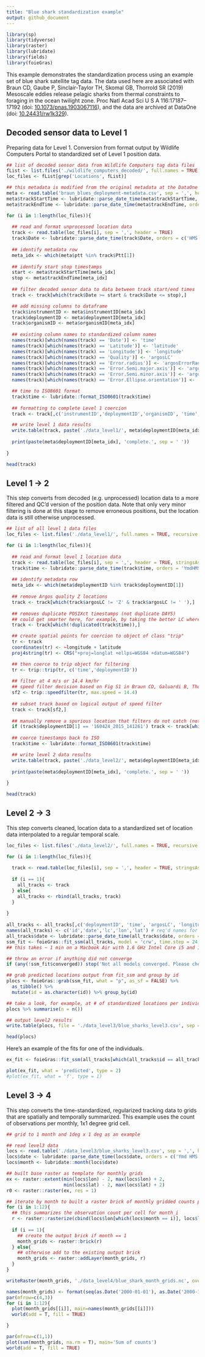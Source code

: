 ```yaml
---
title: "Blue shark standardization example"
output: github_document
---
```

  
```r
library(sp)
library(tidyverse)
library(raster)
library(lubridate)
library(fields)
library(foieGras)

```


This example demonstrates the standardization process using an example set of blue shark satellite tag data. The data used here are associated with Braun CD, Gaube P, Sinclair-Taylor TH, Skomal GB, Thorrold SR (2019) Mesoscale eddies release pelagic sharks from thermal constraints to foraging in the ocean twilight zone. Proc Natl Acad Sci U S A 116:17187–17192 (doi: [10.1073/pnas.1903067116](https://doi.org/10.1073/pnas.1903067116)), and the data are archived at DataOne (doi: [10.24431/rw1k329](https://doi.org/10.24431/rw1k329)).

## Decoded sensor data to Level 1
Preparing data for Level 1. Conversion from format output by Wildlife Computers Portal to standardized set of Level 1 position data.

```r
## list of decoded sensor data from Wildlife Computers tag data files
fList <- list.files('./wildlife_computers_decoded/', full.names = TRUE, recursive = TRUE)
loc_files <- fList[grep('Locations', fList)]

## this metadata is modified from the original metadata at the DataOne repo to match the proposed standardization templates
meta <- read.table('braun_blues_deployment-metadata.csv', sep = ',', header = TRUE, stringsAsFactors = FALSE)
meta$trackStartTime <- lubridate::parse_date_time(meta$trackStartTime, orders = 'YmdHMS', tz = 'UTC')
meta$trackEndTime <- lubridate::parse_date_time(meta$trackEndTime, orders = 'YmdHMS', tz = 'UTC')

for (i in 1:length(loc_files)){
  
  ## read and format unprocessed location data
  track <- read.table(loc_files[i], sep = ',', header = TRUE)
  track$Date <- lubridate::parse_date_time(track$Date, orders = c('HMS dbY', 'mdy HM', 'Ymd HMS'), tz = 'UTC')
  
  ## identify metadata row
  meta_idx <- which(meta$ptt %in% track$Ptt[1])
  
  ## identify start stop timestamps
  start <- meta$trackStartTime[meta_idx]
  stop <- meta$trackEndTime[meta_idx]
  
  ## filter decoded sensor data to data between track start/end times
  track <- track[which(track$Date >= start & track$Date <= stop),]

  ## add missing columns to dataframe
  track$instrumentID <- meta$instrumentID[meta_idx]
  track$deploymentID <- meta$deploymentID[meta_idx]
  track$organismID <- meta$organismID[meta_idx]
  
  ## existing column names to standardized column names
  names(track)[which(names(track) == 'Date')] <- 'time'
  names(track)[which(names(track) == 'Latitude')] <- 'latitude'
  names(track)[which(names(track) == 'Longitude')] <- 'longitude'
  names(track)[which(names(track) == 'Quality')] <- 'argosLC'
  names(track)[which(names(track) == 'Error.radius')] <- 'argosErrorRadius'
  names(track)[which(names(track) == 'Error.Semi.major.axis')] <- 'argosSemiMajor'
  names(track)[which(names(track) == 'Error.Semi.minor.axis')] <- 'argosSemiMinor'
  names(track)[which(names(track) == 'Error.Ellipse.orientation')] <- 'argosOrientation'

  ## time to ISO8601 format
  track$time <- lubridate::format_ISO8601(track$time)
  
  ## formatting to complete Level 1 coercion
  track <- track[,c('instrumentID','deploymentID','organismID', 'time', 'latitude', 'longitude', 'argosLC', 'argosErrorRadius', 'argosSemiMajor', 'argosSemiMinor', 'argosOrientation')]

  ## write level 1 data results
  write.table(track, paste('./data_level1/', meta$deploymentID[meta_idx], '_L1_data.csv', sep=''), sep=',', col.names = TRUE, row.names = FALSE)
  
  print(paste(meta$deploymentID[meta_idx], 'complete.', sep = ' '))
  
}

head(track)

```


## Level 1 -> 2

This step converts from decoded (e.g. unprocessed) location data to a more filtered and QC'd version of the position data. Note that only very minor filtering is done at this stage to remove erroneous positions, but the location data is still otherwise unprocessed.

```r
## list of all level 1 data files
loc_files <- list.files('./data_level1/', full.names = TRUE, recursive = TRUE)

for (i in 1:length(loc_files)){
  
  ## read and format level 1 location data
  track <- read.table(loc_files[i], sep = ',', header = TRUE, stringsAsFactors = F)
  track$time <- lubridate::parse_date_time(track$time, orders = 'YmdHMS', tz = 'UTC')
  
  ## identify metadata row
  meta_idx <- which(meta$deploymentID %in% track$deploymentID[1])
  
  ## remove Argos quality Z locations
  track <- track[which(track$argosLC != 'Z' & track$argosLC != ' '),]
  
  ## removes duplicate POSIXct timestamps (not duplicate DAYS)
  ## could get smarter here, for example, by taking the better LC where times are duplicated
  track <- track[which(!duplicated(track$time)),]

  ## create spatial points for coercion to object of class "trip"
  tr <- track
  coordinates(tr) <- ~longitude + latitude
  proj4string(tr) <- CRS("+proj=longlat +ellps=WGS84 +datum=WGS84")

  ## then coerce to trip object for filtering
  tr <- trip::trip(tr, c('time','deploymentID'))
  
  ## filter at 4 m/s or 14.4 km/hr
  ## speed filter decision based on Fig S1 in Braun CD, Galuardi B, Thorrold SR (2018) HMMoce: An R package for improved geolocation of archival-tagged fishes using a hidden Markov method. Methods Ecol Evol 9:1212–1220
  sf2 <- trip::speedfilter(tr, max.speed = 14.4)
  
  ## subset track based on logical output of speed filter
  track <- track[sf2,]
  
  ## manually remove a spurious location that filters do not catch (note added to deployment-metadata QC section). this could easily be done in bulk using other methods
  if (track$deploymentID[1] == '160424_2015_141261') track <- track[which(track$time != as.POSIXct('2015-10-14 17:18:20', tz='UTC')),] 
  
  ## coerce timestamps back to ISO
  track$time <- lubridate::format_ISO8601(track$time)

  ## write level 2 data results
  write.table(track, paste('./data_level2/', meta$deploymentID[meta_idx], '_L2_data.csv', sep=''), sep=',', col.names = TRUE, row.names = FALSE)
  
  print(paste(meta$deploymentID[meta_idx], 'complete.', sep = ' '))
 
}

head(track)

```


## Level 2 -> 3

This step converts cleaned, location data to a standardized set of location data interpolated to a regular temporal scale.

```r

loc_files <- list.files('./data_level2/', full.names = TRUE, recursive = TRUE)

for (i in 1:length(loc_files)){
  
  track <- read.table(loc_files[i], sep = ',', header = TRUE, stringsAsFactors = F)
  
  if (i == 1){
    all_tracks <- track
  } else{
    all_tracks <- rbind(all_tracks, track)
  }
  
}
 
all_tracks <- all_tracks[,c('deploymentID', 'time', 'argosLC', 'longitude', 'latitude')]
names(all_tracks) <- c('id','date','lc','lon','lat') # req'd names for fit_ssm
all_tracks$date <- lubridate::parse_date_time(all_tracks$date, orders = 'Ymd HMS', tz='UTC')
ssm_fit <- foieGras::fit_ssm(all_tracks, model = 'crw', time.step = 24, vmax = 4)
## this takes ~ 1 min on a Macbook Air with 1.6 GHz Intel Core i5 and 16 GB 2133 MHz LPDDR3

## throw an error if anything did not converge
if (any(!ssm_fit$converged)) stop('Not all models converged. Please check fit_ssm and try again.')

## grab predicted locations output from fit_ssm and group by id
plocs <- foieGras::grab(ssm_fit, what = "p", as_sf = FALSE) %>% 
  as_tibble() %>%
  mutate(id = as.character(id)) %>% group_by(id)

## take a look, for example, at # of standardized locations per individual
plocs %>% summarise(n = n())

## output level2 results
write.table(plocs, file = './data_level3/blue_sharks_level3.csv', sep = ',', col.names = TRUE, row.names = FALSE)

head(plocs)

```


Here's an example of the fits for one of the individuals.
```r

ex_fit <- foieGras::fit_ssm(all_tracks[which(all_tracks$id == all_tracks$id[1]),], model = 'crw', time.step = 24, vmax = 4)

plot(ex_fit, what = 'predicted', type = 2)
#plot(ex_fit, what = 'f', type = 1)

```


## Level 3 -> 4

This step converts the time-standardized, regularized tracking data to grids that are spatially and temporally summarized. This example uses the count of observations per monthly, 1x1 degree grid cell.

```r

## grid to 1 month and 1deg x 1 deg as an example

## read level3 data
locs <- read.table('./data_level3/blue_sharks_level3.csv', sep = ',', header = TRUE)
locs$date <- lubridate::parse_date_time(locs$date, orders = c('Ymd HMS'), tz = 'UTC')
locs$month <- lubridate::month(locs$date)

## built base raster as template for monthly grids
ex <- raster::extent(min(locs$lon) - 2, max(locs$lon) + 2,
                     min(locs$lat) - 2, max(locs$lat) + 2)
r0 <- raster::raster(ex, res = 1)

## iterate by month to built a raster brick of monthly gridded counts per cell
for (i in 1:12){
  ## this summarizes the observation count per cell for month_i
  r <- raster::rasterize(cbind(locs$lon[which(locs$month == i)], locs$lat[which(locs$month == i)]), r0, fun = 'count')
  
  if (i == 1){
    ## create the output brick if month == 1
    month_grids <- raster::brick(r)
  } else{
    ## otherwise add to the existing output brick
    month_grids <- raster::addLayer(month_grids, r)
  }
}

writeRaster(month_grids, './data_level4/blue_shark_month_grids.nc', overwrite = TRUE, format = 'CDF')

```


```r
names(month_grids) <- format(seq(as.Date('2000-01-01'), as.Date('2000-12-01'), by='month'), '%b')
par(mfrow=c(4,3))
for (i in 1:12){
  plot(month_grids[[i]], main=names(month_grids[[i]]))
  world(add = T, fill = TRUE)

}

par(mfrow=c(1,1))
plot(sum(month_grids, na.rm = T), main='Sum of counts')
world(add = T, fill = TRUE)


```



